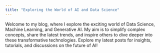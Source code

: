 ```yaml
---
title: "Exploring the World of AI and Data Science"
---
```

Welcome to my blog, where I explore the exciting world of Data Science, Machine Learning, and Generative AI. My aim is to simplify complex concepts, share the latest trends, and inspire others to dive deeper into these transformative technologies. Explore my latest posts for insights, tutorials, and discussions on the future of AI!
